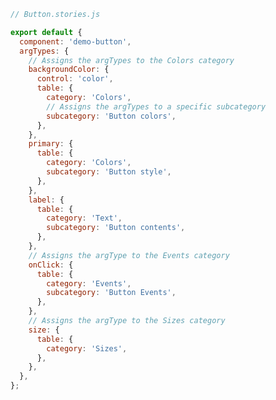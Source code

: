 ```js
// Button.stories.js

export default {
  component: 'demo-button',
  argTypes: {
    // Assigns the argTypes to the Colors category
    backgroundColor: {
      control: 'color',
      table: {
        category: 'Colors',
        // Assigns the argTypes to a specific subcategory
        subcategory: 'Button colors',
      },
    },
    primary: {
      table: {
        category: 'Colors',
        subcategory: 'Button style',
      },
    },
    label: {
      table: {
        category: 'Text',
        subcategory: 'Button contents',
      },
    },
    // Assigns the argType to the Events category
    onClick: {
      table: {
        category: 'Events',
        subcategory: 'Button Events',
      },
    },
    // Assigns the argType to the Sizes category
    size: {
      table: {
        category: 'Sizes',
      },
    },
  },
};
```
